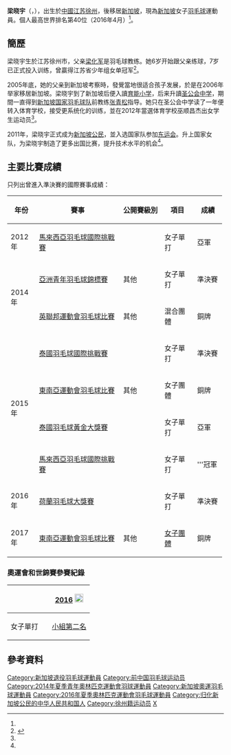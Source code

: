 {{noteTA|G1=Badminton}}
{{Infobox 羽球選手
| playername              = 梁晓宇<br/>{{lang|en|Liang Xiaoyu}}
| image                   = 
| size                    = 
| caption                 = 
| birth_name              = 
| date_of_birth           = {{birth_date_and_age|1996|1|11}}
| place_of_birth          = {{CHN}}[[江苏省|江苏省]][[徐州市|徐州市]]
| height                  = {{height|m=1.63}}<ref name="联合早报"/>
| weight                  = {{weight|kg=55}}<ref name="联合早报"/>
| event                   = 女子單打、女子雙打
| country                 = {{SIN}}
| years_active            = 
| handedness              = 
| coach                   = 
| highest_ranking         = 第36位（女單）
| date_of_highest_ranking = 2016年5月5日<ref name="ranking">[http://bwfcontent.tournamentsoftware.com/ranking/player.aspx?id=11138&player=195556 BWF World Ranking - Ranking of Xiaoyu LIANG (47646)] {{Wayback|url=http://bwfcontent.tournamentsoftware.com/ranking/player.aspx?id=11138&player=195556 |date=20170305010335 }}{{en}}</ref>
| current_ranking         = 第36位（女單）
| date_of_current_ranking = 2016年5月5日<ref>[http://bwfcontent.tournamentsoftware.com/ranking/category.aspx?id=11138&category=473 BWF World Ranking - BWF世界排名榜 (5/5/2016) - Women's singles] {{Wayback|url=http://bwfcontent.tournamentsoftware.com/ranking/category.aspx?id=11138&category=473 |date=20210813071530 }}{{en}}</ref>
| played                  = 121勝–85負（女單）<br/>5勝–12負（女雙）<br/>1勝–3負（混雙）
| titles                  = 
| bwf_profile             = 91BA11D3-D6AA-41AD-AB15-49F6103A9289
| bwf_id                  = 47646
| updated                 = 2016年5月8日
}}
{{MedalTableTop}}
{{MedalSport | 女子[[羽毛球|羽毛球]]}}
{{MedalCountry | {{SIN}}}}
{{MedalCompetition|[[英联邦运动会|英联邦运动会]]}}
{{MedalBronze | [[2014年英联邦运动会|2014年 格拉斯哥]] | [[2014年英聯邦運動會羽毛球比賽|混合團體]]}}
{{MedalCompetition | [[东南亚运动会|东南亚运动会]]}}
{{MedalBronze| [[2015年东南亚运动会|2015年 新加坡]] | [[2015年东南亚运动会羽毛球比赛|女子團體]]}}
{{MedalBronze| [[2017年东南亚运动会|2017年 吉隆坡]] | [[2017年東南亞運動會羽毛球比賽|女子團體]] }}
{{MedalCompetition | [[亞洲青年羽毛球錦標賽|亞洲青年羽毛球錦標賽]]}}
{{MedalBronze| [[2014年亞洲青年羽毛球錦標賽|2014年 臺北]] | 女子單打 }}
{{MedalBottom}}
'''梁晓宇'''（{{lang-en|'''Liang Xiaoyu'''}}，{{bd|1996年|1月11日|||}}），出生於[[中國|中國]][[江苏|江苏]][[徐州|徐州]]，後移居[[新加坡|新加坡]]，現為[[新加坡|新加坡]]女子[[羽毛球|羽毛球]]運動員。個人最高世界排名第40位（2016年4月）<ref name="ranking"/>。

== 簡歷 ==
梁晓宇生於江苏徐州市，父亲[[梁化军|梁化军]]是羽毛球教练。她6岁开始跟父亲练球，7岁已正式投入训练，曾贏得江苏省少年组女单冠军<ref name="联合早报">{{cite news|title=父亲的果断决定 梁晓宇成为羽坛生力军|url=http://www.zaobao.com.sg/culture/sports/singapore/story20130602-211393|newspaper=联合早报网|date=2013-06-02|accessdate=2013-07-15|archive-date=2016-03-04|archive-url=https://web.archive.org/web/20160304112036/http://www.zaobao.com.sg/culture/sports/singapore/story20130602-211393|dead-url=no}}</ref>。

2005年底，她的父亲到新加坡考察時，發覺當地很适合孩子发展，於是在2006年举家移居新加坡。梁晓宇到了新加坡后便入讀[[育能小学|育能小学]]，后来升讀[[圣公会中学|圣公会中学]]，期間一直得到[[新加坡国家羽毛球队|新加坡国家羽毛球队]]前教练[[张青松|张青松]]指导。她只在圣公会中学读了一年便转入体育学校，接受更系统化的训练，並在2012年當選体育学校巫顺昌杰出女学生运动员<ref name="联合早报"/>。

2011年，梁晓宇正式成为[[新加坡公民|新加坡公民]]，並入选国家队参加[[东运会|东运会]]。升上国家女队，为梁晓宇制造了更多出国比赛，提升技术水平的机会<ref name="联合早报"/>。

==主要比賽成績==
只列出曾進入準決賽的國際賽事成績：
{| class=wikitable style="text-align:center; font-size:small;" 
!width="50"|年份
!width="180"|賽事
!width="80"|公開賽級別
!width="60"|項目
!width="50"|成績
|-
!rowspan="1"|2012年
|[[2012年馬來西亞羽毛球國際挑戰賽|馬來西亞羽毛球國際挑戰賽]]
|{{BWFIC}}
|女子單打
|bgcolor="silver"|亞軍
|-
!rowspan="2"|2014年
|[[2014年亞洲青年羽毛球錦標賽|亞洲青年羽毛球錦標賽]]
|其他
|女子單打
|bgcolor="#b8860b"|準決賽
|-
|[[2014年英聯邦運動會羽毛球比賽|英聯邦運動會羽毛球比賽]]
|其他
|混合團體
|bgcolor="#b8860b"|銅牌
|-
!rowspan="4"|2015年
|[[2015年泰國羽毛球國際挑戰賽|泰國羽毛球國際挑戰賽]]
|{{BWFIC}}
|女子單打
|bgcolor="#b8860b"|準決賽
|-
|[[2015年東南亞運動會羽毛球比賽|東南亞運動會羽毛球比賽]]
|其他
|女子團體
|bgcolor="#b8860b"|銅牌
|-
|[[2015年泰國羽毛球黃金大獎賽|泰國羽毛球黃金大獎賽]]
|{{BWFGPG}}
|女子單打
|bgcolor="silver"|亞軍
|-
|[[2015年馬來西亞羽毛球國際挑戰賽|馬來西亞羽毛球國際挑戰賽]]
|{{BWFIC}}
|女子單打
|bgcolor="gold"|'''冠軍
|-
!rowspan="1"|2016年
|[[2016年荷蘭羽毛球大獎賽|荷蘭羽毛球大獎賽]]
|{{BWFGP}}
|女子單打
|bgcolor="#b8860b"|準決賽
|-
!rowspan="1"|2017年
|[[2017年東南亞運動會羽毛球比賽|東南亞運動會羽毛球比賽]]
|其他
|[[2017年東南亞運動會羽毛球女子團體比賽|女子團體]]
|bgcolor="#b8860b"|銅牌
|}
{{BWF賽事級別索引}}

===奧運會和世錦賽參賽紀錄===
{| class=wikitable style="text-align:center; font-size:small;" 
!
!width="80"|[[2016年夏季奧林匹克運動會羽毛球比賽|2016]] [[File:Olympic_rings_without_rims.svg|20px]]
|-
!width="80"|女子單打
|[[2016年夏季奧林匹克運動會羽毛球女子單打比賽|小組第二名]]
|}

==參考資料==
{{Reflist|2}}

{{DEFAULTSORT:Liang, Xiaoyu}}
[[Category:新加坡退役羽毛球運動員|Category:新加坡退役羽毛球運動員]]
[[Category:前中国羽毛球运动员|Category:前中国羽毛球运动员]]
[[Category:2014年夏季青年奧林匹克運動會羽球運動員|Category:2014年夏季青年奧林匹克運動會羽球運動員]]
[[Category:新加坡奧運羽毛球運動員|Category:新加坡奧運羽毛球運動員]]
[[Category:2016年夏季奧林匹克運動會羽毛球運動員|Category:2016年夏季奧林匹克運動會羽毛球運動員]]
[[Category:归化新加坡公民的中华人民共和国人|Category:归化新加坡公民的中华人民共和国人]]
[[Category:徐州籍运动员|Category:徐州籍运动员]]
[[Category:梁姓|X]]